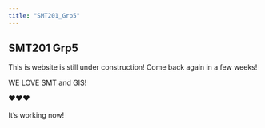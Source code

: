 ```yaml
---
title: "SMT201_Grp5"
---
```


## SMT201 Grp5

This is website is still under construction! Come back again in a few weeks!

WE LOVE SMT and GIS!

❤️❤️❤️\
\
It's working now!
